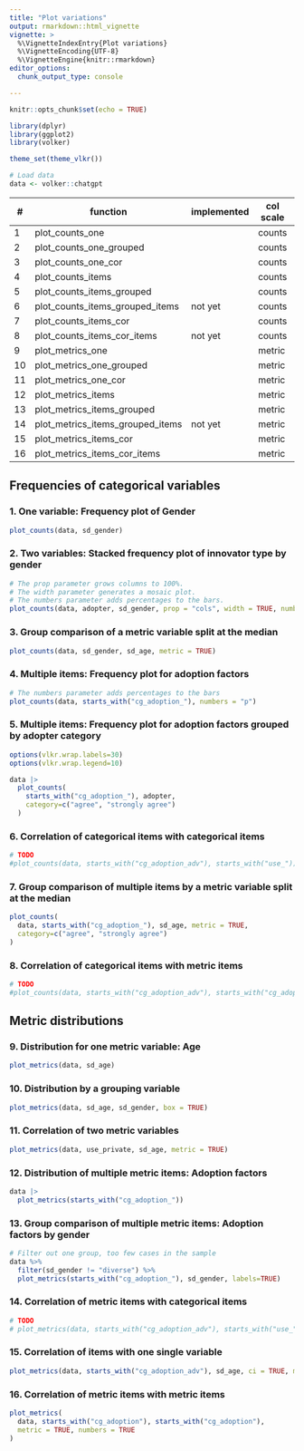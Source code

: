 ```yaml
---
title: "Plot variations"
output: rmarkdown::html_vignette
vignette: >
  %\VignetteIndexEntry{Plot variations}
  %\VignetteEncoding{UTF-8}
  %\VignetteEngine{knitr::rmarkdown}
editor_options: 
  chunk_output_type: console

---
```


```r
knitr::opts_chunk$set(echo = TRUE)

library(dplyr)
library(ggplot2)
library(volker)

theme_set(theme_vlkr())

# Load data
data <- volker::chatgpt

```


| \# | function                         | implemented | col scale | col count | cross scale | cross count |
|----|----------------------------------|-------------|-----------|----------|--------------|-------------|
| 1  | plot_counts_one                  |             | counts    | one      |              |             |
| 2  | plot_counts_one_grouped          |             | counts    | one      | counts       | one         |
| 3  | plot_counts_one_cor              |             | counts    | one      | metric       | one         |
| 4  | plot_counts_items                |             | counts    | multiple |              |             |
| 5  | plot_counts_items_grouped        |             | counts    | multiple | counts       | one         |
| 6  | plot_counts_items_grouped_items  | not yet     | counts    | multiple | counts       | multiple    |
| 7  | plot_counts_items_cor            |             | counts    | multiple | metric       | one         |
| 8  | plot_counts_items_cor_items      | not yet     | counts    | multiple | metric       | multiple    |
| 9  | plot_metrics_one                 |             | metric    | one      |              |             |
| 10 | plot_metrics_one_grouped         |             | metric    | one      | counts       | one         |
| 11 | plot_metrics_one_cor             |             | metric    | one      | metric       | one         |
| 12 | plot_metrics_items               |             | metric    | multiple |              |             |
| 13 | plot_metrics_items_grouped       |             | metric    | multiple | counts       | one         |
| 14 | plot_metrics_items_grouped_items | not yet     | metric    | multiple | counts       | multiple    |
| 15 | plot_metrics_items_cor           |             | metric    | multiple | metric       | one         |
| 16 | plot_metrics_items_cor_items     |             | metric    | multiple | metric       | multiple    |


## Frequencies of categorical variables

### 1. One variable: Frequency plot of Gender
```r
plot_counts(data, sd_gender)
```

### 2. Two variables: Stacked frequency plot of innovator type by gender
```r
# The prop parameter grows columns to 100%.
# The width parameter generates a mosaic plot.
# The numbers parameter adds percentages to the bars.
plot_counts(data, adopter, sd_gender, prop = "cols", width = TRUE, number = "p")

```

### 3. Group comparison of a metric variable split at the median
```r
plot_counts(data, sd_gender, sd_age, metric = TRUE)
```

### 4. Multiple items: Frequency plot for adoption factors
```r
# The numbers parameter adds percentages to the bars
plot_counts(data, starts_with("cg_adoption_"), numbers = "p")
```

### 5. Multiple items: Frequency plot for adoption factors grouped by adopter category
```r

options(vlkr.wrap.labels=30)
options(vlkr.wrap.legend=10)

data |> 
  plot_counts(
    starts_with("cg_adoption_"), adopter,
    category=c("agree", "strongly agree")
  )

```

### 6. Correlation of categorical items with categorical items
```r
# TODO
#plot_counts(data, starts_with("cg_adoption_adv"), starts_with("use_"))
```

### 7. Group comparison of multiple items by a metric variable split at the median
```r
plot_counts(
  data, starts_with("cg_adoption_"), sd_age, metric = TRUE,
  category=c("agree", "strongly agree")
)
```

### 8. Correlation of categorical items with metric items
```r
# TODO
#plot_counts(data, starts_with("cg_adoption_adv"), starts_with("cg_adoption_adv"), metric = TRUE)
```

## Metric distributions

### 9. Distribution for one metric variable: Age
```r
plot_metrics(data, sd_age)
```

### 10. Distribution by a grouping variable
```r
plot_metrics(data, sd_age, sd_gender, box = TRUE)
```

### 11. Correlation of two metric variables
```r
plot_metrics(data, use_private, sd_age, metric = TRUE)
```

### 12. Distribution of multiple metric items: Adoption factors
```r

data |> 
  plot_metrics(starts_with("cg_adoption_"))

```

### 13. Group comparison of multiple metric items: Adoption factors by gender
```r
# Filter out one group, too few cases in the sample
data %>% 
  filter(sd_gender != "diverse") %>% 
  plot_metrics(starts_with("cg_adoption_"), sd_gender, labels=TRUE)
```

### 14. Correlation of metric items with categorical items
```r
# TODO
# plot_metrics(data, starts_with("cg_adoption_adv"), starts_with("use_"))
```

### 15. Correlation of items with one single variable
```r
plot_metrics(data, starts_with("cg_adoption_adv"), sd_age, ci = TRUE, metric = TRUE)
```

### 16. Correlation of metric items with metric items

```r
plot_metrics(
  data, starts_with("cg_adoption"), starts_with("cg_adoption"), 
  metric = TRUE, numbers = TRUE
)
```



